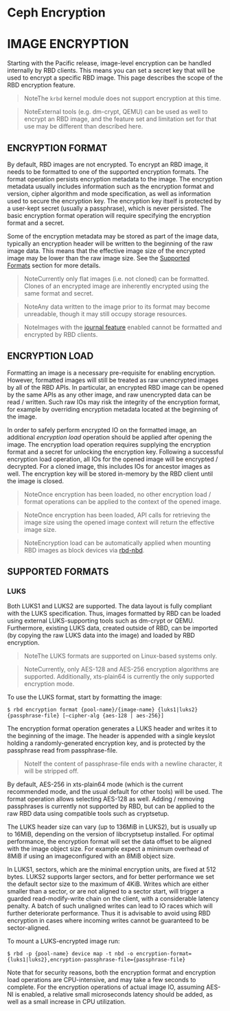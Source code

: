 # Ceph Encryption

# IMAGE ENCRYPTION

Starting with the Pacific release, image-level encryption can be handled internally by RBD clients. This means you can set a secret key that will be used to encrypt a specific RBD image. This page describes the scope of the RBD encryption feature.

> NoteThe `krbd` kernel module does not support encryption at this time.

> NoteExternal tools (e.g. dm-crypt, QEMU) can be used as well to encrypt an RBD image, and the feature set and limitation set for that use may be different than described here.

## ENCRYPTION FORMAT

By default, RBD images are not encrypted. To encrypt an RBD image, it needs to be formatted to one of the supported encryption formats. The format operation persists encryption metadata to the image. The encryption metadata usually includes information such as the encryption format and version, cipher algorithm and mode specification, as well as information used to secure the encryption key. The encryption key itself is protected by a user-kept secret (usually a passphrase), which is never persisted. The basic encryption format operation will require specifying the encryption format and a secret.

Some of the encryption metadata may be stored as part of the image data, typically an encryption header will be written to the beginning of the raw image data. This means that the effective image size of the encrypted image may be lower than the raw image size. See the [Supported Formats](https://docs.ceph.com/en/quincy/rbd/rbd-encryption/#supported-formats) section for more details.

> NoteCurrently only flat images (i.e. not cloned) can be formatted. Clones of an encrypted image are inherently encrypted using the same format and secret.

> NoteAny data written to the image prior to its format may become unreadable, though it may still occupy storage resources.

> NoteImages with the [journal feature](https://docs.ceph.com/en/quincy/rbd/rbd-mirroring/#enable-image-journaling-feature) enabled cannot be formatted and encrypted by RBD clients.

## ENCRYPTION LOAD

Formatting an image is a necessary pre-requisite for enabling encryption. However, formatted images will still be treated as raw unencrypted images by all of the RBD APIs. In particular, an encrypted RBD image can be opened by the same APIs as any other image, and raw unencrypted data can be read / written. Such raw IOs may risk the integrity of the encryption format, for example by overriding encryption metadata located at the beginning of the image.

In order to safely perform encrypted IO on the formatted image, an additional *encryption load* operation should be applied after opening the image. The encryption load operation requires supplying the encryption format and a secret for unlocking the encryption key. Following a successful encryption load operation, all IOs for the opened image will be encrypted / decrypted. For a cloned image, this includes IOs for ancestor images as well. The encryption key will be stored in-memory by the RBD client until the image is closed.

> NoteOnce encryption has been loaded, no other encryption load / format operations can be applied to the context of the opened image.

> NoteOnce encryption has been loaded, API calls for retrieving the image size using the opened image context will return the effective image size.

> NoteEncryption load can be automatically applied when mounting RBD images as block devices via [rbd-nbd](https://docs.ceph.com/en/quincy/man/8/rbd-nbd).

## SUPPORTED FORMATS

### LUKS

Both LUKS1 and LUKS2 are supported. The data layout is fully compliant with the LUKS specification. Thus, images formatted by RBD can be loaded using external LUKS-supporting tools such as dm-crypt or QEMU. Furthermore, existing LUKS data, created outside of RBD, can be imported (by copying the raw LUKS data into the image) and loaded by RBD encryption.

> NoteThe LUKS formats are supported on Linux-based systems only.

> NoteCurrently, only AES-128 and AES-256 encryption algorithms are supported. Additionally, xts-plain64 is currently the only supported encryption mode.

To use the LUKS format, start by formatting the image:

`$ rbd encryption format {pool-name}/{image-name} {luks1|luks2} {passphrase-file} [–cipher-alg {aes-128 | aes-256}]`

The encryption format operation generates a LUKS header and writes it to the beginning of the image. The header is appended with a single keyslot holding a randomly-generated encryption key, and is protected by the passphrase read from passphrase-file.

> NoteIf the content of passphrase-file ends with a newline character, it will be stripped off.

By default, AES-256 in xts-plain64 mode (which is the current recommended mode, and the usual default for other tools) will be used. The format operation allows selecting AES-128 as well. Adding / removing passphrases is currently not supported by RBD, but can be applied to the raw RBD data using compatible tools such as cryptsetup.

The LUKS header size can vary (up to 136MiB in LUKS2), but is usually up to 16MiB, depending on the version of libcryptsetup installed. For optimal performance, the encryption format will set the data offset to be aligned with the image object size. For example expect a minimum overhead of 8MiB if using an imageconfigured with an 8MiB object size.

In LUKS1, sectors, which are the minimal encryption units, are fixed at 512 bytes. LUKS2 supports larger sectors, and for better performance we set the default sector size to the maximum of 4KiB. Writes which are either smaller than a sector, or are not aligned to a sector start, will trigger a guarded read-modify-write chain on the client, with a considerable latency penalty. A batch of such unaligned writes can lead to IO races which will further deteriorate performance. Thus it is advisable to avoid using RBD encryption in cases where incoming writes cannot be guaranteed to be sector-aligned.

To mount a LUKS-encrypted image run:

`$ rbd -p {pool-name} device map -t nbd -o encryption-format={luks1|luks2},encryption-passphrase-file={passphrase-file}`

Note that for security reasons, both the encryption format and encryption load operations are CPU-intensive, and may take a few seconds to complete. For the encryption operations of actual image IO, assuming AES-NI is enabled, a relative small microseconds latency should be added, as well as a small increase in CPU utilization.
